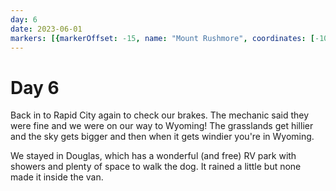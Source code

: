 ```yaml
---
day: 6
date: 2023-06-01
markers: [{markerOffset: -15, name: "Mount Rushmore", coordinates: [-103.4538, 43.8803]}, {markerOffset: 25, name: "Douglas", coordinates: [-105.3822, 42.7597]}]
---
```

# Day 6

Back in to Rapid City again to check our brakes. The mechanic said they were fine and we were on our way to Wyoming! The grasslands get hillier and the sky gets bigger and then when it gets windier you're in Wyoming.

We stayed in Douglas, which has a wonderful (and free) RV park with showers and plenty of space to walk the dog. It rained a little but none made it inside the van.
